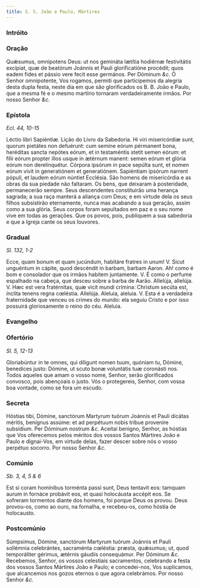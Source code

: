 ```yaml
---
title: S. S. João e Paulo, Mártires
---
```



### Intróito

<LinkCard
  href="/missal/santos/06-15#intróito"
  title="S. S. Vito, Modesto e Crescência, Mártires"
/>

### Oração

<div class="grid grid-cols-2 gap-5">
  <span class="text-justify">
    Quǽsumus, omnípotens Deus: ut nos gemináta lætítia hodiérnæ festivitátis
    excípiat, quæ de beatórum Joánnis et Pauli glorificatióne procédit; quos
    eadem fides et pássio vere fecit esse germános. Per Dóminum <em>&c.</em>
  </span>
  <span class="text-justify">
    Ó Senhor omnipotente, Vos rogamos, permiti que participemos da alegria desta
    dupla festa, neste dia em que são glorificados os B. B. João e Paulo, que a
    mesma fé e o mesmo martírio tornaram verdadeiramente irmãos. Por nosso
    Senhor <em>&c.</em>
  </span>
</div>

### Epístola

_Ecl. 44, 10-15_

<div class="grid grid-cols-2 gap-5">
  <span class="text-justify">Léctio libri Sapiéntiæ.</span>
  <span class="text-justify">Lição do Livro da Sabedoria.</span>
  <span class="text-justify">
    Hi viri misericórdiæ sunt, quorum pietátes non defuérunt: cum semine eórum
    pérmanent bona, heréditas sancta nepótes eórum, et in testaméntis stetit
    semen eórum: et fílii eórum propter illos usque in ætérnum manent: semen
    eórum et glória eórum non derelinquétur. Córpora ipsórum in pace sepúlta
    sunt, et nomen eórum vivit in generatiónem et generatiónem. Sapiéntiam
    ipsórum narrent pópuli, et laudem eórum núntiet Ecclésia.
  </span>
  <span class="text-justify">
    São homens de misericórdia e as obras da sua piedade não faltaram. Os bens,
    que deixaram à posteridade, permanecerão sempre. Seus descendentes
    constituirão uma herança sagrada; a sua raça manterá a aliança com Deus; e
    em virtude dela os seus filhos subsistirão eternamente, nunca mas acabando a
    sua geração, assim como a sua glória. Seus corpos foram sepultados em paz e
    o seu nome vive em todas as gerações. Que os povos, pois, publiquem a sua
    sabedoria e que a Igreja cante os seus louvores.
  </span>
</div>

### Gradual

_Sl. 132, 1-2_

<div class="grid grid-cols-2 gap-5">
  <span class="text-justify">
    Ecce, quam bonum et quam jucúndum, habitáre fratres in unum! V. Sicut
    unguéntum in cápite, quod descéndit in barbam, barbam Aaron.
  </span>
  <span class="text-justify">
    Ah! como é bom e consolador que os irmãos habitem juntamente. V. É como o
    perfume espalhado na cabeça, que desceu sobre a barba de Aarão.
  </span>
  <span class="text-justify">
    Allelúja, allelúja. V. Hæc est vera fratérnitas, quæ vicit mundi crímina:
    Christum secúta est, ínclita tenens regna cœléstia. Allelúja.
  </span>
  <span class="text-justify">
    Aleluia, aleluia. V. Esta é a verdadeira fraternidade que venceu os crimes
    do mundo: ela seguiu Cristo e por isso possuirá gloriosamente o reino do
    céu. Aleluia.
  </span>
</div>

### Evangelho

<LinkCard
  href="/missal/comum/8muitosmartires3#evangelho"
  title="Muitos Mártires - Missa Salus autem"
/>

### Ofertório

_Sl. 5, 12-13_

<div class="grid grid-cols-2 gap-5">
  <span class="text-justify">
    Gloriabúntur in te omnes, qui díligunt nomen tuum, quóniam tu, Dómine,
    benedíces justo: Dómine, ut scuto bonæ voluntátis tuæ coronásti nos.
  </span>
  <span class="text-justify">
    Todos aqueles que amam o vosso nome, Senhor, serão glorificados convosco,
    pois abençoais o justo. Vós o protegereis, Senhor, com vossa boa vontade,
    como se fora um escudo.
  </span>
</div>

### Secreta

<div class="grid grid-cols-2 gap-5">
  <span class="text-justify">
    Hóstias tibi, Dómine, sanctórum Martyrum tuórum Joánnis et Pauli dicátas
    méritis, benígnus assúme: et ad perpétuum nobis tríbue proveníre subsídium.
    Per Dóminum nostrum <em>&c.</em>
  </span>
  <span class="text-justify">
    Aceitai benigno, Senhor, as hóstias que Vos oferecemos pelos méritos dos
    vossos Santos Mártires João e Paulo e dignai-Vos, em virtude delas, fazer
    descer sobre nós o vosso perpétuo socorro. Por nosso Senhor <em>&c.</em>
  </span>
</div>

### Comúnio

_Sb. 3, 4, 5 & 6_

<div class="grid grid-cols-2 gap-5">
  <span class="text-justify">
    Est si coram homínibus torménta passi sunt, Deus tentavit eos: tamquam aurum
    in fornáce probávit eos, et quasi holocáusta accépit eos.
  </span>
  <span class="text-justify">
    Se sofreram tormentos diante dos homens, foi porque Deus os provou. Deus
    provou-os, como ao ouro, na fornalha, e recebeu-os, como hóstia de
    holocausto.
  </span>
</div>

### Postcomúnio

<div class="grid grid-cols-2 gap-5">
  <span class="text-justify">
    Súmpsimus, Dómine, sanctórum Martyrum tuórum Joánnis et Pauli sollémnia
    celebrántes, sacraménta cœléstia: præsta, quǽsumus; ut, quod temporáliter
    gérimus, ætérnis gáudiis consequámur. Per Dóminum <em>&c.</em>
  </span>
  <span class="text-justify">
    Recebemos, Senhor, os vossos celestiais sacramentos, celebrando a festa dos
    vossos Santos Mártires João e Paulo; e concedei-nos, Vos suplicamos, que
    alcancemos nos gozos eternos o que agora celebrámos. Por nosso Senhor
    <em>&c.</em>
  </span>
</div>
